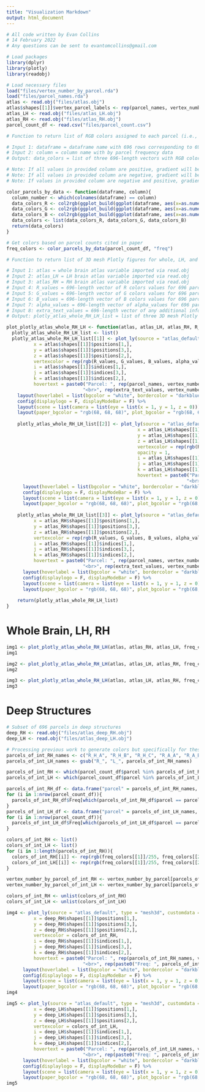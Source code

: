 ```yaml
---
title: "Visualization Markdown"
output: html_document
---
```


```r
# All code written by Evan Collins
# 14 February 2022
# Any questions can be sent to evantomcollins@gmail.com
```


```r
# Load packages
library(dplyr)
library(plotly)
library(readobj)
```

```r
# Load necessary files
load("files/vertex_number_by_parcel.rda")
load("files/parcel_names.rda")
atlas <- read.obj("files/atlas.obj")
atlas$shapes[[1]]$vertex_parcel_labels <- rep(parcel_names, vertex_number_by_parcel)
atlas_LH <- read.obj("files/atlas_LH.obj")
atlas_RH <- read.obj("files/atlas_RH.obj")
parcel_count_df <- read.csv("files/parcel_count.csv")
```

```r
# Function to return list of RGB colors assigned to each parcel (i.e., their component vertices) with color intensity reflecting magnitude of input data column

# Input 1: dataframe = dataframe name with 696 rows corresponding to 696 parcels
# Input 2: column = column name with by parcel frequency data
# Output: data_colors = list of three 696-length vectors with RGB colors for 696 parcels

# Note: If all values in provided column are positive, gradient will be white to red.
# Note: If all values in provided column are negative, gradient will be blue to white.
# Note: If values in provided column are negative and positive, gradient will be blue to white to red.

color_parcels_by_data <- function(dataframe, column){
  column_number <- which(colnames(dataframe) == column)
  data_colors_R <- col2rgb(ggplot_build(ggplot(dataframe, aes(x=as.numeric(dataframe[,column_number]), y=as.numeric(dataframe[,column_number]), color=as.numeric(dataframe[,column_number]))) + geom_point() + scale_color_gradientn(limits = c(-pmax(abs(min(as.numeric(dataframe[,column_number]))), abs(max(as.numeric(dataframe[,column_number])))), pmax(abs(min(as.numeric(dataframe[,column_number]))), abs(max(as.numeric(dataframe[,column_number]))))), colors = c("blue", "white", "red")))$data[[1]][[1]])[1,]
  data_colors_G <- col2rgb(ggplot_build(ggplot(dataframe, aes(x=as.numeric(dataframe[,column_number]), y=as.numeric(dataframe[,column_number]), color=as.numeric(dataframe[,column_number]))) + geom_point() + scale_color_gradientn(limits = c(-pmax(abs(min(as.numeric(dataframe[,column_number]))), abs(max(as.numeric(dataframe[,column_number])))), pmax(abs(min(as.numeric(dataframe[,column_number]))), abs(max(as.numeric(dataframe[,column_number]))))), colors = c("blue", "white", "red")))$data[[1]][[1]])[2,]
  data_colors_B <- col2rgb(ggplot_build(ggplot(dataframe, aes(x=as.numeric(dataframe[,column_number]), y=as.numeric(dataframe[,column_number]), color=as.numeric(dataframe[,column_number]))) + geom_point() + scale_color_gradientn(limits = c(-pmax(abs(min(as.numeric(dataframe[,column_number]))), abs(max(as.numeric(dataframe[,column_number])))), pmax(abs(min(as.numeric(dataframe[,column_number]))), abs(max(as.numeric(dataframe[,column_number]))))), colors = c("blue", "white", "red")))$data[[1]][[1]])[3,]
  data_colors <- list(data_colors_R, data_colors_G, data_colors_B)
  return(data_colors)
}
```

```r
# Get colors based on parcel counts cited in paper
freq_colors <- color_parcels_by_data(parcel_count_df, "freq")
```


```r
# Function to return list of 3D mesh Plotly figures for whole, LH, and RH parcellated brains.

# Input 1: atlas = whole brain atlas variable imported via read.obj
# Input 2: atlas_LH = LH brain atlas variable imported via read.obj
# Input 3: atlas_RH = RH brain atlas variable imported via read.obj
# Input 4: R_values = 696-length vector of R colors values for 696 parcels
# Input 5: G_values = 696-length vector of G colors values for 696 parcels
# Input 6: B_values = 696-length vector of B colors values for 696 parcels
# Input 7: alpha_values = 696-length vector of alpha_values for 696 parcels
# Input 8: extra_text_values = 696-length vector of any additional information to be displayed in hovertext for 696 parcels 
# Output: plotly_atlas_whole_RH_LH_list = list of three 3D mesh Plotly figures for whole, LH, and RH parcellated brains

plot_plotly_atlas_whole_RH_LH <- function(atlas, atlas_LH, atlas_RH, R_values, G_values, B_values, alpha_values, extra_text_values){
  plotly_atlas_whole_RH_LH_list <- list()
  plotly_atlas_whole_RH_LH_list[[1]] <- plot_ly(source = "atlas_default", type = "mesh3d", customdata = atlas$shapes[[1]]$vertex_parcel_labels,
          x = atlas$shapes[[1]]$positions[1,],
          y = atlas$shapes[[1]]$positions[3,],
          z = atlas$shapes[[1]]$positions[2,],
          vertexcolor = rep(rgb(R_values, G_values, B_values, alpha_values), vertex_number_by_parcel),
          i = atlas$shapes[[1]]$indices[1,],
          j = atlas$shapes[[1]]$indices[3,],
          k = atlas$shapes[[1]]$indices[2,],
          hovertext = paste0("Parcel: ", rep(parcel_names, vertex_number_by_parcel),
                            "<br>", rep(extra_text_values, vertex_number_by_parcel))) %>%
    layout(hoverlabel = list(bgcolor = "white", bordercolor = "darkblue", font = list(size = 15, family = "Verdana"))) %>%
    config(displaylogo = F, displayModeBar = F) %>%
    layout(scene = list(camera = list(eye = list(x = 1, y = 1, z = 0)))) %>%
    layout(paper_bgcolor = "rgb(68, 68, 68)", plot_bgcolor = "rgb(68, 68, 68)")
  
    plotly_atlas_whole_RH_LH_list[[2]] <- plot_ly(source = "atlas_default", type = "mesh3d", customdata = atlas$shapes[[1]]$vertex_parcel_labels[1:31884],
                                                x = atlas_LH$shapes[[1]]$positions[1,],
                                                y = atlas_LH$shapes[[1]]$positions[3,],
                                                z = atlas_LH$shapes[[1]]$positions[2,],
                                                vertexcolor = rep(rgb(R_values, G_values, B_values, alpha_values), vertex_number_by_parcel)[1:31884],
                                                opacity = 1,
                                                i = atlas_LH$shapes[[1]]$indices[1,],
                                                j = atlas_LH$shapes[[1]]$indices[3,],
                                                k = atlas_LH$shapes[[1]]$indices[2,],
                                                hovertext = paste0("Parcel: ", rep(parcel_names, vertex_number_by_parcel)[1:31884],
                                                                  "<br>", rep(extra_text_values, vertex_number_by_parcel)[1:31884])) %>%
      layout(hoverlabel = list(bgcolor = "white", bordercolor = "darkblue", font = list(size = 15, family = "Verdana"))) %>%
      config(displaylogo = F, displayModeBar = F) %>%
      layout(scene = list(camera = list(eye = list(x = 1, y = 1, z = 0)))) %>%
      layout(paper_bgcolor = "rgb(68, 68, 68)", plot_bgcolor = "rgb(68, 68, 68)")
    
    plotly_atlas_whole_RH_LH_list[[3]] <- plot_ly(source = "atlas_default", type = "mesh3d", customdata = atlas$shapes[[1]]$vertex_parcel_labels[31885:length(atlas$shapes[[1]]$vertex_parcel_labels)],
          x = atlas_RH$shapes[[1]]$positions[1,],
          y = atlas_RH$shapes[[1]]$positions[3,],
          z = atlas_RH$shapes[[1]]$positions[2,],
          vertexcolor = rep(rgb(R_values, G_values, B_values, alpha_values), vertex_number_by_parcel)[31885:length(atlas$shapes[[1]]$vertex_parcel_labels)],
          i = atlas_RH$shapes[[1]]$indices[1,],
          j = atlas_RH$shapes[[1]]$indices[3,],
          k = atlas_RH$shapes[[1]]$indices[2,],
          hovertext = paste0("Parcel: ", rep(parcel_names, vertex_number_by_parcel)[31885:length(rep(parcel_names, vertex_number_by_parcel))],
                            "<br>", rep(extra_text_values, vertex_number_by_parcel)[31885:length(rep(parcel_names, vertex_number_by_parcel))])) %>%
      layout(hoverlabel = list(bgcolor = "white", bordercolor = "darkblue", font = list(size = 15, family = "Verdana"))) %>%
      config(displaylogo = F, displayModeBar = F) %>%
      layout(scene = list(camera = list(eye = list(x = 1, y = 1, z = 0)))) %>%
      layout(paper_bgcolor = "rgb(68, 68, 68)", plot_bgcolor = "rgb(68, 68, 68)")
    
    return(plotly_atlas_whole_RH_LH_list)
}
```

# Whole Brain, LH, RH

```r
img1 <- plot_plotly_atlas_whole_RH_LH(atlas, atlas_RH, atlas_LH, freq_colors[[1]]/255, freq_colors[[2]]/255, freq_colors[[3]]/255, 1, paste0("Freq: ", parcel_count_df$freq))[[1]]
img1
```

```r
img2 <- plot_plotly_atlas_whole_RH_LH(atlas, atlas_LH, atlas_RH, freq_colors[[1]]/255, freq_colors[[2]]/255, freq_colors[[3]]/255, 1, paste0("Freq: ", parcel_count_df$freq))[[2]]
img2
```

```r
img3 <- plot_plotly_atlas_whole_RH_LH(atlas, atlas_LH, atlas_RH, freq_colors[[1]]/255, freq_colors[[2]]/255, freq_colors[[3]]/255, 1, paste0("Freq: ", parcel_count_df$freq))[[3]]
img3
```

# Deep Structures

```r
# Subset of 696 parcels in deep structures
deep_RH <- read.obj("files/atlas_deep_RH.obj")
deep_LH <- read.obj("files/atlas_deep_LH.obj")
```


```r
# Processing previous work to generate colors but specifically for these deep parcels
parcels_of_int_RH_names <- c("R_H_A", "R_H_B", "R_H_C", "R_A_A", "R_A_B", "R_I1_A", "R_I1_B", "R_I1_C", "R_I2_A", "R_I2_B", "R_I2_C", "R_I3_A", "R_I3_B", "R_I3_C", "R_I4_A", "R_I4_B", "R_I4_C", "R_I4_D", "R_I5_A", "R_I5_B", "R_I5_C", "R_I5_D")
parcels_of_int_LH_names <- gsub("R_", "L_", parcels_of_int_RH_names)

parcels_of_int_RH <- which(parcel_count_df$parcel %in% parcels_of_int_RH_names)
parcels_of_int_LH <- which(parcel_count_df$parcel %in% parcels_of_int_LH_names)

parcels_of_int_RH_df <- data.frame("parcel" = parcels_of_int_RH_names, "Freq" = 0)
for (i in 1:nrow(parcel_count_df)){
  parcels_of_int_RH_df$Freq[which(parcels_of_int_RH_df$parcel == parcel_count_df$parcel[i])] <- parcel_count_df$freq[i]
}
parcels_of_int_LH_df <- data.frame("parcel" = parcels_of_int_LH_names, "Freq" = 0)
for (i in 1:nrow(parcel_count_df)){
  parcels_of_int_LH_df$Freq[which(parcels_of_int_LH_df$parcel == parcel_count_df$parcel[i])] <- parcel_count_df$freq[i]
}

colors_of_int_RH <- list()
colors_of_int_LH <- list()
for (i in 1:length(parcels_of_int_RH)){
  colors_of_int_RH[[i]] <- rep(rgb(freq_colors[[1]]/255, freq_colors[[2]]/255, freq_colors[[3]]/255, 1), vertex_number_by_parcel)[(cumsum(vertex_number_by_parcel)[parcels_of_int_RH[i]-1]+1):(cumsum(vertex_number_by_parcel)[parcels_of_int_RH[i]])]
  colors_of_int_LH[[i]] <- rep(rgb(freq_colors[[1]]/255, freq_colors[[2]]/255, freq_colors[[3]]/255, 1), vertex_number_by_parcel)[(cumsum(vertex_number_by_parcel)[parcels_of_int_LH[i]-1]+1):(cumsum(vertex_number_by_parcel)[parcels_of_int_LH[i]])]
}

vertex_number_by_parcel_of_int_RH <- vertex_number_by_parcel[parcels_of_int_RH]
vertex_number_by_parcel_of_int_LH <- vertex_number_by_parcel[parcels_of_int_LH]

colors_of_int_RH <- unlist(colors_of_int_RH)
colors_of_int_LH <- unlist(colors_of_int_LH)
```

```r
img4 <- plot_ly(source = "atlas_default", type = "mesh3d", customdata = rep(parcels_of_int_RH_df$parcel, vertex_number_by_parcel_of_int_RH),
          x = deep_RH$shapes[[1]]$positions[1,],
          y = deep_RH$shapes[[1]]$positions[3,],
          z = deep_RH$shapes[[1]]$positions[2,],
          vertexcolor = colors_of_int_RH,
          i = deep_RH$shapes[[1]]$indices[1,],
          j = deep_RH$shapes[[1]]$indices[3,],
          k = deep_RH$shapes[[1]]$indices[2,],
          hovertext = paste0("Parcel: ", rep(parcels_of_int_RH_names, vertex_number_by_parcel_of_int_RH),
                            "<br>", rep(paste0("Freq: ", parcels_of_int_RH_df$Freq), vertex_number_by_parcel_of_int_RH))) %>%
      layout(hoverlabel = list(bgcolor = "white", bordercolor = "darkblue", font = list(size = 15, family = "Verdana"))) %>%
      config(displaylogo = F, displayModeBar = F) %>%
      layout(scene = list(camera = list(eye = list(x = 1, y = 1, z = 0)))) %>%
      layout(paper_bgcolor = "rgb(68, 68, 68)", plot_bgcolor = "rgb(68, 68, 68)")
img4
```

```r
img5 <- plot_ly(source = "atlas_default", type = "mesh3d", customdata = rep(parcels_of_int_LH_df$parcel, vertex_number_by_parcel_of_int_LH),
          x = deep_LH$shapes[[1]]$positions[1,],
          y = deep_LH$shapes[[1]]$positions[3,],
          z = deep_LH$shapes[[1]]$positions[2,],
          vertexcolor = colors_of_int_LH,
          i = deep_LH$shapes[[1]]$indices[1,],
          j = deep_LH$shapes[[1]]$indices[3,],
          k = deep_LH$shapes[[1]]$indices[2,],
          hovertext = paste0("Parcel: ", rep(parcels_of_int_LH_names, vertex_number_by_parcel_of_int_LH),
                            "<br>", rep(paste0("Freq: ", parcels_of_int_LH_df$Freq), vertex_number_by_parcel_of_int_LH))) %>%
      layout(hoverlabel = list(bgcolor = "white", bordercolor = "darkblue", font = list(size = 15, family = "Verdana"))) %>%
      config(displaylogo = F, displayModeBar = F) %>%
      layout(scene = list(camera = list(eye = list(x = 1, y = 1, z = 0)))) %>%
      layout(paper_bgcolor = "rgb(68, 68, 68)", plot_bgcolor = "rgb(68, 68, 68)")
img5
```



